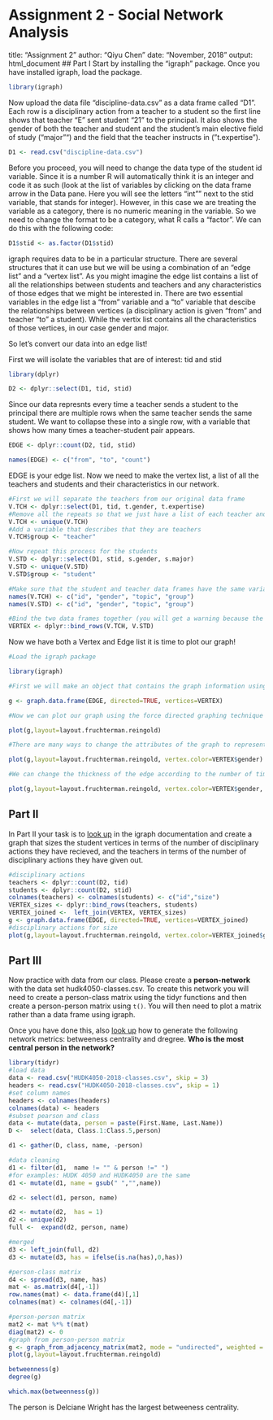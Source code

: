 # Assignment 2 - Social Network Analysis
title: "Assignment 2"
author: "Qiyu Chen"
date: "November, 2018"
output: html_document
## Part I
Start by installing the "igraph" package. Once you have installed igraph, load the package.


```r
library(igraph)
```


Now upload the data file "discipline-data.csv" as a data frame called "D1". Each row is a disciplinary action from a teacher to a student so the first line shows that teacher "E" sent student "21" to the principal. It also shows the gender of both the teacher and student and the student's main elective field of study ("major"") and the field that the teacher instructs in ("t.expertise").

```r

D1 <- read.csv("discipline-data.csv")
```

Before you proceed, you will need to change the data type of the student id variable. Since it is a number R will automatically think it is an integer and code it as such (look at the list of variables by clicking on the data frame arrow in the Data pane. Here you will see the letters "int"" next to the stid variable, that stands for integer). However, in this case we are treating the variable as a category, there is no numeric meaning in the variable. So we need to change the format to be a category, what R calls a "factor". We can do this with the following code:

```r
D1$stid <- as.factor(D1$stid)
```

igraph requires data to be in a particular structure. There are several structures that it can use but we will be using a combination of an "edge list" and a "vertex list". As you might imagine the edge list contains a list of all the relationships between students and teachers and any characteristics of those edges that we might be interested in. There are two essential variables in the edge list a "from" variable and a "to" variable that descibe the relationships between vertices (a disciplinary action is given "from" and teacher "to" a student). While the vertix list contains all the characteristics of those vertices, in our case gender and major.

So let's convert our data into an edge list!

First we will isolate the variables that are of interest: tid and stid

```r
library(dplyr)

D2 <- dplyr::select(D1, tid, stid)
```

Since our data represnts every time a teacher sends a student to the principal there are multiple rows when the same teacher sends the same student. We want to collapse these into a single row, with a variable that shows how many times a teacher-student pair appears.

```r

EDGE <- dplyr::count(D2, tid, stid)

names(EDGE) <- c("from", "to", "count")

```

EDGE is your edge list. Now we need to make the vertex list, a list of all the teachers and students and their characteristics in our network.

```r

#First we will separate the teachers from our original data frame
V.TCH <- dplyr::select(D1, tid, t.gender, t.expertise)
#Remove all the repeats so that we just have a list of each teacher and their characteristics
V.TCH <- unique(V.TCH)
#Add a variable that describes that they are teachers
V.TCH$group <- "teacher"

#Now repeat this process for the students
V.STD <- dplyr::select(D1, stid, s.gender, s.major)
V.STD <- unique(V.STD)
V.STD$group <- "student"

#Make sure that the student and teacher data frames have the same variables names
names(V.TCH) <- c("id", "gender", "topic", "group")
names(V.STD) <- c("id", "gender", "topic", "group")

#Bind the two data frames together (you will get a warning because the teacher data frame has 5 types of id (A,B,C,D,E) and the student has 25 (1-30), this isn't a problem)
VERTEX <- dplyr::bind_rows(V.TCH, V.STD)

```

Now we have both a Vertex and Edge list it is time to plot our graph!

```r
#Load the igraph package

library(igraph)

#First we will make an object that contains the graph information using our two dataframes EDGE and VERTEX. Notice that we have made "directed = TRUE" - our graph is directed since discipline is being given from a teacher to a student.

g <- graph.data.frame(EDGE, directed=TRUE, vertices=VERTEX)

#Now we can plot our graph using the force directed graphing technique - our old friend Fruchertman-Reingold!

plot(g,layout=layout.fruchterman.reingold)

#There are many ways to change the attributes of the graph to represent different characteristics of the newtork. For example, we can color the nodes according to gender.

plot(g,layout=layout.fruchterman.reingold, vertex.color=VERTEX$gender)

#We can change the thickness of the edge according to the number of times a particular teacher has sent a particular student to the principal.

plot(g,layout=layout.fruchterman.reingold, vertex.color=VERTEX$gender, edge.width=EDGE$count)
```

## Part II

In Part II your task is to [look up](http://igraph.org/r/) in the igraph documentation and create a graph that sizes the student vertices in terms of the number of disciplinary actions they have recieved, and the teachers in terms of the number of disciplinary actions they have given out.


```r
#disciplinary actions
teachers <- dplyr::count(D2, tid)
students <- dplyr::count(D2, stid) 
colnames(teachers) <- colnames(students) <- c("id","size")
VERTEX_sizes <- dplyr::bind_rows(teachers, students)
VERTEX_joined <-  left_join(VERTEX, VERTEX_sizes)
g <- graph.data.frame(EDGE, directed=TRUE, vertices=VERTEX_joined)
#disciplinary actions for size
plot(g,layout=layout.fruchterman.reingold, vertex.color=VERTEX_joined$gender, edge.width=EDGE$count, size = VERTEX_joined$size )
```


## Part III

Now practice with data from our class. Please create a **person-network** with the data set hudk4050-classes.csv. To create this network you will need to create a person-class matrix using the tidyr functions and then create a person-person matrix using `t()`. You will then need to plot a matrix rather than a data frame using igraph.

Once you have done this, also [look up](http://igraph.org/r/) how to generate the following network metrics: betweeness centrality and dregree. **Who is the most central person in the network?**


```r
library(tidyr)
#load data
data <- read.csv("HUDK4050-2018-classes.csv", skip = 3)
headers <- read.csv("HUDK4050-2018-classes.csv", skip = 1)
#set column names
headers <- colnames(headers)
colnames(data) <- headers
#subset pearson and class
data <- mutate(data, person = paste(First.Name, Last.Name))
D <-  select(data, Class.1:Class.5,person)

d1 <- gather(D, class, name, -person)

#data cleaning
d1 <- filter(d1,  name != "" & person !=" ")
#for examples: HUDK 4050 and HUDK4050 are the same
d1 <- mutate(d1, name = gsub(" ","",name)) 

d2 <- select(d1, person, name)

d2 <- mutate(d2,  has = 1)
d2 <- unique(d2)
full <-  expand(d2, person, name)

#merged
d3 <- left_join(full, d2)
d3 <- mutate(d3, has = ifelse(is.na(has),0,has))

#person-class matrix
d4 <- spread(d3, name, has)
mat <- as.matrix(d4[,-1])
row.names(mat) <- data.frame(d4)[,1]
colnames(mat) <- colnames(d4[,-1])

#person-person matrix
mat2 <- mat %*% t(mat)
diag(mat2) <- 0
#graph from person-person matrix
g <- graph_from_adjacency_matrix(mat2, mode = "undirected", weighted = TRUE)
plot(g,layout=layout.fruchterman.reingold)

betweenness(g)
degree(g)

which.max(betweenness(g))

```

The person is Delciane Wright has the largest betweeness centrality.
